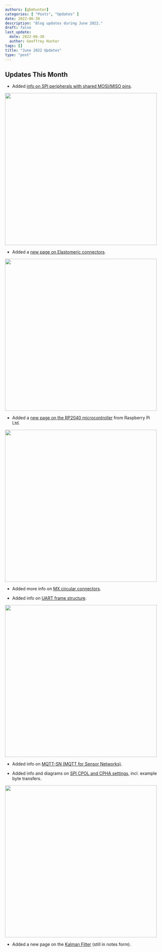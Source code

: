 ```yaml
---
authors: [gbmhunter]
categories: [ "Posts", "Updates" ]
date: 2022-06-30
description: "Blog updates during June 2022."
draft: false
last_update:
  date: 2022-06-30
  author: Geoffrey Hunter
tags: []
title: "June 2022 Updates"
type: "post"
---
```



## Updates This Month

* Added [info on SPI peripherals with shared MOSI/MISO pins](/electronics/communication-protocols/spi-communication-protocol/#shared-mosimiso-pins).

<Image src={shared_mosi_miso_pins_screenshot} width="500px"></Image>

* Added a [new page on Elastomeric connectors](/electronics/components/connectors/elastomeric-connectors/).

<Image src={elastomeric_connectors_screenshot} width="500px"></Image>

* Added a [new page on the RP2040 microcontroller](/programming/microcontrollers/raspberry-pi/rp2040/) from Raspberry Pi Ltd.

<Image src={rpi_screenshot} width="500px"></Image>

* Added more info on [MX circular connectors](/electronics/components/connectors/mx-circular-connectors/).

* Added info on [UART frame structure](/electronics/communication-protocols/uart-communication-protocol/#uart-frame-structure).

<Image src={uart_frame_structure_screenshot} width="500px"></Image>

* Added info on [MQTT-SN (MQTT for Sensor Networks)](/electronics/communication-protocols/mqtt-protocol/#mqtt-sn).

* Added info and diagrams on [SPI CPOL and CPHA settings](/electronics/communication-protocols/spi-communication-protocol/#modes), incl. example byte transfers.

<Image src={spi_cpol_cpha_screenshot} width="500px"></Image>

* Added a new page on the [Kalman Filter](/programming/signal-processing/digital-filters/kalman-filter/) (still in notes form).
